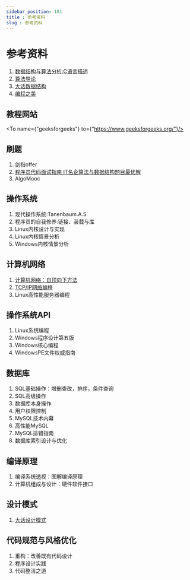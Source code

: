 ```yaml
---
sidebar_position: 101
title : 参考资料
slug : 参考资料
---
```


# 参考资料

1. [数据结构与算法分析:C语言描述](https://awesome-programming-books.github.io/algorithms/%E6%95%B0%E6%8D%AE%E7%BB%93%E6%9E%84%E4%B8%8E%E7%AE%97%E6%B3%95%E5%88%86%E6%9E%90%EF%BC%9AC%E8%AF%AD%E8%A8%80%E6%8F%8F%E8%BF%B0%EF%BC%88%E7%AC%AC2%E7%89%88%EF%BC%89.pdf)
2. [算法导论](https://jingyuexing.github.io/Ebook/Algorithm/%E7%AE%97%E6%B3%95%E5%AF%BC%E8%AE%BA.pdf)
3. [大话数据结构](https://cwlrin.wiki/wp-content/uploads/2021/02/%E5%A4%A7%E8%AF%9D%E6%95%B0%E6%8D%AE%E7%BB%93%E6%9E%84.pdf)
4. [编程之美](https://d1.amobbs.com/bbs_upload782111/files_53/ourdev_725060C0QQ6K.pdf)

## 教程网站
<To name={"geeksforgeeks"} to={"https://www.geeksforgeeks.org/"}/>


## 刷题
1. 剑指offer
2. [程序员代码面试指南 IT名企算法与数据结构题目最优解](https://raw.githubusercontent.com/XWHQSJ/ebooks/master/Algorithm/%E7%A8%8B%E5%BA%8F%E5%91%98%E4%BB%A3%E7%A0%81%E9%9D%A2%E8%AF%95%E6%8C%87%E5%8D%97%EF%BC%9AIT%20%E5%90%8D%E4%BC%81%E7%AE%97%E6%B3%95%E4%B8%8E%E6%95%B0%E6%8D%AE%E7%BB%93%E6%9E%84%E9%A2%98%E7%9B%AE%E6%9C%80%E4%BC%98%E8%A7%A3.pdf)
3. AlgoMooc


## 操作系统
1. 现代操作系统:Tanenbaum.A.S
2. 程序员的自我修养:链接、装载与库
3. Linux内核设计与实现
4. Linux内核情景分析
5. Windows内核情景分析

## 计算机网络
1. [计算机网络：自顶向下方法](https://raw.githubusercontent.com/TimorYang/Computer-Networking-Keith-Ross/d059ae08f44e844f64ca72307cacc6117dec8ab9/book/%E8%AE%A1%E7%AE%97%E6%9C%BA%E7%BD%91%E7%BB%9C-%E8%87%AA%E9%A1%B6%E5%90%91%E4%B8%8B%E6%96%B9%E6%B3%95%E7%AC%AC%E4%B8%83%E7%89%88.pdf)
2. [TCP/IP网络编程](http://idl.hbdlib.cn/book/00000000000000/pdfbook/018/016/92060.pdf)
3. Linux高性能服务器编程

## 操作系统API
1. Linux系统编程
2. Windows程序设计第五版
3. Windows核心编程
4. WindowsPE文件权威指南

## 数据库
1. SQL基础操作：增删查改，排序，条件查询
2. SQL高级操作
3. 数据库本身操作
4. 用户权限控制
5. MySQL技术内幕
6. 高性能MySQL
7. MySQL排错指南
8. 数据库索引设计与优化

## 编译原理
1. 编译系统透视：图解编译原理
2. 计算机组成与设计：硬件软件接口

## 设计模式
1. [大话设计模式](https://raw.githubusercontent.com/3masterplus/book/bcf47f27e78b2e00d9d8d46025d21a2ddb391753/%E5%A4%A7%E8%AF%9D%E8%AE%BE%E8%AE%A1%E6%A8%A1%E5%BC%8F(%E5%B8%A6%E7%9B%AE%E5%BD%95%E5%AE%8C%E6%95%B4%E7%89%88).pdf)

## 代码规范与风格优化
1. 重构：改善既有代码设计
2. 程序设计实践
3. 代码整洁之道